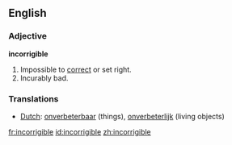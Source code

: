 ==English==

===Adjective===
'''incorrigible'''
# Impossible to [[correct]] or set right.
# Incurably bad.

===Translations===
*[[Dutch]]: [[onverbeterbaar]] (things), [[onverbeterlijk]] (living objects)

[[fr:incorrigible]]
[[id:incorrigible]]
[[zh:incorrigible]]
